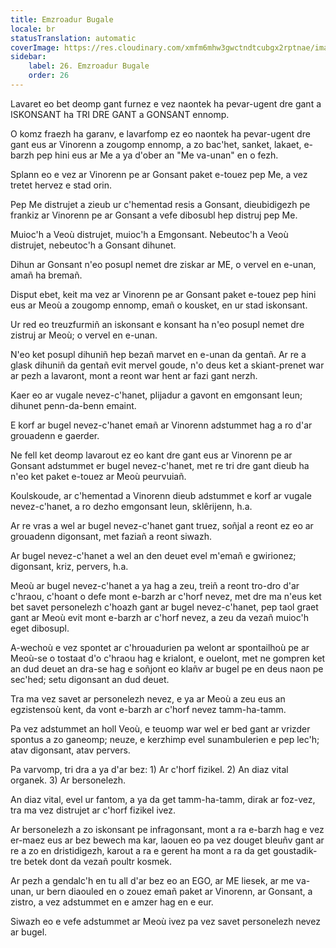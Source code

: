 ```yaml
---
title: Emzroadur Bugale
locale: br
statusTranslation: automatic
coverImage: https://res.cloudinary.com/xmfm6mhw3gwctndtcubgx2rptnae/image/upload/v1740468922/small_cover_tratado_de_psicologia_revolucionaria_a4c0dca4e0.webp
sidebar:
    label: 26. Emzroadur Bugale
    order: 26
---
```

Lavaret eo bet deomp gant furnez e vez naontek ha pevar-ugent dre gant a ISKONSANT ha TRI DRE GANT a GONSANT ennomp.

O komz fraezh ha garanv, e lavarfomp ez eo naontek ha pevar-ugent dre gant eus ar Vinorenn a zougomp ennomp, a zo bac'het, sanket, lakaet, e-barzh pep hini eus ar Me a ya d'ober an "Me va-unan" en o fezh.

Splann eo e vez ar Vinorenn pe ar Gonsant paket e-touez pep Me, a vez tretet hervez e stad orin.

Pep Me distrujet a zieub ur c'hementad resis a Gonsant, dieubidigezh pe frankiz ar Vinorenn pe ar Gonsant a vefe dibosubl hep distruj pep Me.

Muioc'h a Veoù distrujet, muioc'h a Emgonsant. Nebeutoc'h a Veoù distrujet, nebeutoc'h a Gonsant dihunet.

Dihun ar Gonsant n'eo posupl nemet dre ziskar ar ME, o vervel en e-unan, amañ ha bremañ.

Disput ebet, keit ma vez ar Vinorenn pe ar Gonsant paket e-touez pep hini eus ar Meoù a zougomp ennomp, emañ o kousket, en ur stad iskonsant.

Ur red eo treuzfurmiñ an iskonsant e konsant ha n'eo posupl nemet dre zistruj ar Meoù; o vervel en e-unan.

N'eo ket posupl dihuniñ hep bezañ marvet en e-unan da gentañ. Ar re a glask dihuniñ da gentañ evit mervel goude, n'o deus ket a skiant-prenet war ar pezh a lavaront, mont a reont war hent ar fazi gant nerzh.

Kaer eo ar vugale nevez-c'hanet, plijadur a gavont en emgonsant leun; dihunet penn-da-benn emaint.

E korf ar bugel nevez-c'hanet emañ ar Vinorenn adstummet hag a ro d'ar grouadenn e gaerder.

Ne fell ket deomp lavarout ez eo kant dre gant eus ar Vinorenn pe ar Gonsant adstummet er bugel nevez-c'hanet, met re tri dre gant dieub ha n'eo ket paket e-touez ar Meoù peurvuiañ.

Koulskoude, ar c'hementad a Vinorenn dieub adstummet e korf ar vugale nevez-c'hanet, a ro dezho emgonsant leun, sklêrijenn, h.a.

Ar re vras a wel ar bugel nevez-c'hanet gant truez, soñjal a reont ez eo ar grouadenn digonsant, met faziañ a reont siwazh.

Ar bugel nevez-c'hanet a wel an den deuet evel m'emañ e gwirionez; digonsant, kriz, pervers, h.a.

Meoù ar bugel nevez-c'hanet a ya hag a zeu, treiñ a reont tro-dro d'ar c'hraou, c'hoant o defe mont e-barzh ar c'horf nevez, met dre ma n'eus ket bet savet personelezh c'hoazh gant ar bugel nevez-c'hanet, pep taol graet gant ar Meoù evit mont e-barzh ar c'horf nevez, a zeu da vezañ muioc'h eget dibosupl.

A-wechoù e vez spontet ar c'hrouadurien pa welont ar spontailhoù pe ar Meoù-se o tostaat d'o c'hraou hag e krialont, e ouelont, met ne gompren ket an dud deuet an dra-se hag e soñjont eo klañv ar bugel pe en deus naon pe sec'hed; setu digonsant an dud deuet.

Tra ma vez savet ar personelezh nevez, e ya ar Meoù a zeu eus an egzistensoù kent, da vont e-barzh ar c'horf nevez tamm-ha-tamm.

Pa vez adstummet an holl Veoù, e teuomp war wel er bed gant ar vrizder spontus a zo ganeomp; neuze, e kerzhimp evel sunambulerien e pep lec'h; atav digonsant, atav pervers.

Pa varvomp, tri dra a ya d'ar bez: 1) Ar c'horf fizikel. 2) An diaz vital organek. 3) Ar bersonelezh.

An diaz vital, evel ur fantom, a ya da get tamm-ha-tamm, dirak ar foz-vez, tra ma vez distrujet ar c'horf fizikel ivez.

Ar bersonelezh a zo iskonsant pe infragonsant, mont a ra e-barzh hag e vez er-maez eus ar bez bewech ma kar, laouen eo pa vez douget bleuñv gant ar re a zo en dristidigezh, karout a ra e gerent ha mont a ra da get goustadik-tre betek dont da vezañ poultr kosmek.

Ar pezh a gendalc'h en tu all d'ar bez eo an EGO, ar ME liesek, ar me va-unan, ur bern diaouled en o zouez emañ paket ar Vinorenn, ar Gonsant, a zistro, a vez adstummet en e amzer hag en e eur.

Siwazh eo e vefe adstummet ar Meoù ivez pa vez savet personelezh nevez ar bugel.

